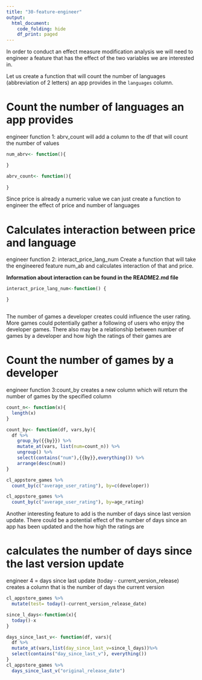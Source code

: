 ```yaml
---
title: "30-feature-engineer"
output:
  html_document:
    code_folding: hide
    df_print: paged
---
```


In order to conduct an effect measure modification analysis we will need to engineer a feature that has the effect of the two variables we are interested in.

Let us create a function that will count the number of languages (abbreviation of 2 letters) an app provides in the `languages` column.

# Count the number of languages an app provides

engineer function 1: abrv_count
will add a column to the df that will count the number of values
```r
num_abrv<- function(){

}

abrv_count<- function(){
  
}


```


Since price is already a numeric value we can just create a function to engineer the effect of price and number of languages

# Calculates interaction between price and language 

engineer function 2: interact_price_lang_num
Create a function that will take the engineered feature num_ab and calculates interaction of that and price. 

**Information about interaction can be found in the README2.md file**

```r
interact_price_lang_num<-function() {

}



```

The number of games a developer creates could influence the user rating. More games could potentially gather a following of users who enjoy the developer games. There also may be a relationship between number of games by a developer and how high the ratings of their games are

# Count the number of games by a developer

engineer function 3:count_by
creates a new column which will return the number of games by the specified column
```r
count_n<- function(x){
  length(x)
}

count_by<- function(df, vars,by){
  df %>% 
    group_by({{by}}) %>% 
    mutate_at(vars, list(num=count_n)) %>% 
    ungroup() %>% 
    select(contains("num"),{{by}},everything()) %>% 
    arrange(desc(num))
}

cl_appstore_games %>% 
  count_by(c("average_user_rating"), by=c(developer)) 

cl_appstore_games %>% 
  count_by(c("average_user_rating"), by=age_rating)
```

Another interesting feature to add is the number of days since last version update. There could be a potential effect of the number of days since an app has been updated and the how high the ratings are

# calculates the number of days since the last version update

engineer 4 = days since last update (today - current_version_release)
creates a column that is the number of days the current version
```r
cl_appstore_games %>% 
  mutate(test= today()-current_version_release_date)

since_l_days<-function(x){
  today()-x
}

days_since_last_v<- function(df, vars){
  df %>% 
  mutate_at(vars,list(day_since_last_v=since_l_days))%>% 
  select(contains("day_since_last_v"), everything())
}
cl_appstore_games %>% 
  days_since_last_v("original_release_date")

```

